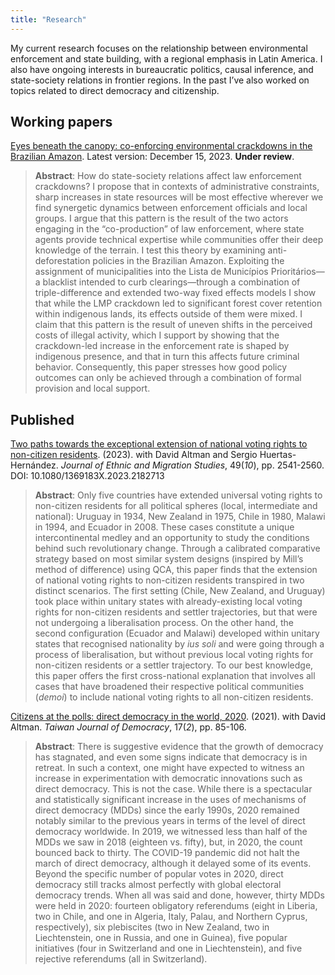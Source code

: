 ```yaml
---
title: "Research"
---
```


My current research focuses on the relationship between environmental enforcement and state building, with a regional emphasis in Latin America. I also have ongoing interests in bureaucratic politics, causal inference, and state-society relations in frontier regions. In the past I've also worked on topics related to direct democracy and citizenship.

## Working papers

[Eyes beneath the canopy: co-enforcing environmental crackdowns in the Brazilian Amazon](manuscripts/eyes-beneath.pdf). Latest version: December 15, 2023. **Under review**.

> **Abstract**: How do state-society relations affect law enforcement crackdowns? I propose that in contexts of administrative constraints, sharp increases in state resources will be most effective wherever we find synergetic dynamics between enforcement officials and local groups. I argue that this pattern is the result of the two actors engaging in the "co-production" of law enforcement, where state agents provide technical expertise while communities offer their deep knowledge of the terrain. I test this theory by examining anti-deforestation policies in the Brazilian Amazon. Exploiting the assignment of municipalities into the Lista de Municípios Prioritários---a blacklist intended to curb clearings---through a combination of triple-difference and extended two-way fixed effects models I show that while the LMP crackdown led to significant forest cover retention within indigenous lands, its effects outside of them were mixed. I claim that this pattern is the result of uneven shifts in the perceived costs of illegal activity, which I support by showing that the crackdown-led increase in the enforcement rate is shaped by indigenous presence, and that in turn this affects future criminal behavior. Consequently, this paper stresses how good policy outcomes can only be achieved through a combination of formal provision and local support.

## Published

[Two paths towards the exceptional extension of national voting rights to non-citizen residents](https://www.tandfonline.com/doi/full/10.1080/1369183X.2023.2182713). (2023). with David Altman and Sergio Huertas-Hernández. *Journal of Ethnic and Migration Studies*, 49(*10*), pp. 2541-2560. DOI: 10.1080/1369183X.2023.2182713

> **Abstract**: Only five countries have extended universal voting rights to non-citizen residents for all political spheres (local, intermediate and national): Uruguay in 1934, New Zealand in 1975, Chile in 1980, Malawi in 1994, and Ecuador in 2008. These cases constitute a unique intercontinental medley and an opportunity to study the conditions behind such revolutionary change. Through a calibrated comparative strategy based on most similar system designs (inspired by Mill’s method of difference) using QCA, this paper finds that the extension of national voting rights to non-citizen residents transpired in two distinct scenarios. The first setting (Chile, New Zealand, and Uruguay) took place within unitary states with already-existing local voting rights for non-citizen residents and settler trajectories, but that were not undergoing a liberalisation process. On the other hand, the second configuration (Ecuador and Malawi) developed within unitary states that recognised nationality by *ius soli* and were going through a process of liberalisation, but without previous local voting rights for non-citizen residents or a settler trajectory. To our best knowledge, this paper offers the first cross-national explanation that involves all cases that have broadened their respective political communities (*demoi*) to include national voting rights to all non-citizen residents.

[Citizens at the polls: direct democracy in the world, 2020](https://www.tfd.org.tw/en/publication/journal). (2021). with David Altman. *Taiwan Journal of Democracy*, 17(*2*), pp. 85-106.

> **Abstract**: There is suggestive evidence that the growth of democracy has stagnated, and even some signs indicate that democracy is in retreat. In such a context, one might have expected to witness an increase in experimentation with democratic innovations such as direct democracy. This is not the case. While there is a spectacular and statistically significant increase in the uses of mechanisms of direct democracy (MDDs) since the early 1990s, 2020 remained notably similar to the previous years in terms of the level of direct democracy worldwide. In 2019, we witnessed less than half of the MDDs we saw in 2018 (eighteen vs. fifty), but, in 2020, the count bounced back to thirty. The COVID-19 pandemic did not halt the march of direct democracy, although it delayed some of its events. Beyond the specific number of popular votes in 2020, direct democracy still tracks almost perfectly with global electoral democracy trends. When all was said and done, however, thirty MDDs were held in 2020: fourteen obligatory referendums (eight in Liberia, two in Chile, and one in Algeria, Italy, Palau, and Northern Cyprus, respectively), six plebiscites (two in New Zealand, two in Liechtenstein, one in Russia, and one in Guinea), five popular initiatives (four in Switzerland and one in Liechtenstein), and five rejective referendums (all in Switzerland).
